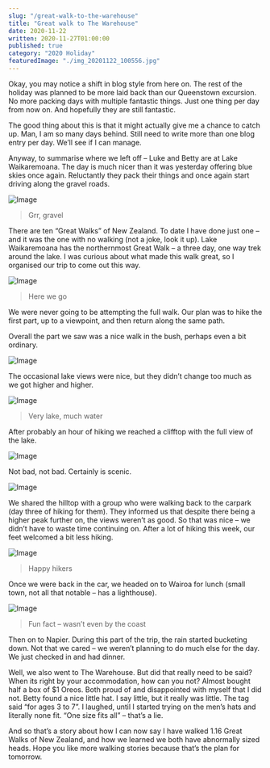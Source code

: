 ```yaml
---
slug: "/great-walk-to-the-warehouse"
title: "Great walk to The Warehouse"
date: 2020-11-22
written: 2020-11-27T01:00:00
published: true
category: "2020 Holiday"
featuredImage: "./img_20201122_100556.jpg"
---
```


Okay, you may notice a shift in blog style from here on. The rest of the holiday was planned to be more laid back than our Queenstown excursion. No more packing days with multiple fantastic things. Just one thing per day from now on. And hopefully they are still fantastic.

The good thing about this is that it might actually give me a chance to catch up. Man, I am so many days behind. Still need to write more than one blog entry per day. We’ll see if I can manage.

Anyway, to summarise where we left off – Luke and Betty are at Lake Waikaremoana. The day is much nicer than it was yesterday offering blue skies once again. Reluctantly they pack their things and once again start driving along the gravel roads.

![Image](img_20201122_090636.jpg)

> Grr, gravel

There are ten “Great Walks” of New Zealand. To date I have done just one – and it was the one with no walking (not a joke, look it up). Lake Waikaremoana has the northernmost Great Walk – a three day, one way trek around the lake. I was curious about what made this walk great, so I organised our trip to come out this way.

![Image](img_20201122_090737.jpg)

> Here we go

We were never going to be attempting the full walk. Our plan was to hike the first part, up to a viewpoint, and then return along the same path.

Overall the part we saw was a nice walk in the bush, perhaps even a bit ordinary.

![Image](img_20201122_092712.jpg)

The occasional lake views were nice, but they didn’t change too much as we got higher and higher.

![Image](img_20201122_100335.jpg)

> Very lake, much water

After probably an hour of hiking we reached a clifftop with the full view of the lake.

![Image](img_20201122_100556.jpg)

Not bad, not bad. Certainly is scenic.

![Image](img_20201122_100614.jpg)

We shared the hilltop with a group who were walking back to the carpark (day three of hiking for them). They informed us that despite there being a higher peak further on, the views weren’t as good. So that was nice – we didn’t have to waste time continuing on. After a lot of hiking this week, our feet welcomed a bit less hiking.

![Image](img_20201122_101521.jpg)

> Happy hikers

Once we were back in the car, we headed on to Wairoa for lunch (small town, not all that notable – has a lighthouse).

![Image](img_20201122_122035.jpg)

> Fun fact – wasn’t even by the coast

Then on to Napier. During this part of the trip, the rain started bucketing down. Not that we cared – we weren’t planning to do much else for the day. We just checked in and had dinner.

Well, we also went to The Warehouse. But did that really need to be said? When its right by your accommodation, how can you not? Almost bought half a box of $1 Oreos. Both proud of and disappointed with myself that I did not. Betty found a nice little hat. I say little, but it really was little. The tag said “for ages 3 to 7”. I laughed, until I started trying on the men’s hats and literally none fit. “One size fits all” – that’s a lie.

And so that’s a story about how I can now say I have walked 1.16 Great Walks of New Zealand, and how we learned we both have abnormally sized heads. Hope you like more walking stories because that’s the plan for tomorrow.